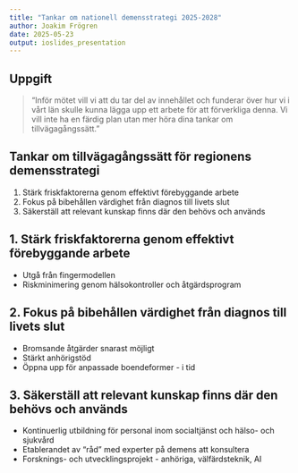 ```yaml
---
title: "Tankar om nationell demensstrategi 2025-2028"
author: Joakim Frögren
date: 2025-05-23
output: ioslides_presentation
---
```


## Uppgift {.smaller}

> "Inför mötet vill vi att du tar del av innehållet och funderar över hur vi i vårt län skulle kunna lägga upp ett arbete för att förverkliga denna. Vi vill inte ha en färdig plan utan mer höra dina tankar om tillvägagångssätt."


## Tankar om tillvägagångssätt för regionens demensstrategi

1. Stärk friskfaktorerna genom effektivt förebyggande arbete
2. Fokus på bibehållen värdighet från diagnos till livets slut
3. Säkerställ att relevant kunskap finns där den behövs och används


## 1. Stärk friskfaktorerna genom effektivt förebyggande arbete

- Utgå från fingermodellen
- Riskminimering genom hälsokontroller och åtgärdsprogram

## 2. Fokus på bibehållen värdighet från diagnos till livets slut 

- Bromsande åtgärder snarast möjligt
- Stärkt anhörigstöd
- Öppna upp för anpassade boendeformer - i tid

## 3. Säkerställ att relevant kunskap finns där den behövs och används 

- Kontinuerlig utbildning för personal inom socialtjänst och hälso- och sjukvård
- Etablerandet av "råd" med experter på demens att konsultera
- Forsknings- och utvecklingsprojekt - anhöriga, välfärdsteknik, AI
